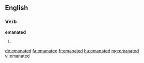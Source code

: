 ==English==

===Verb===
'''emanated'''

# {{en-past of|emanate}}

[[de:emanated]]
[[fa:emanated]]
[[fr:emanated]]
[[hu:emanated]]
[[mg:emanated]]
[[vi:emanated]]